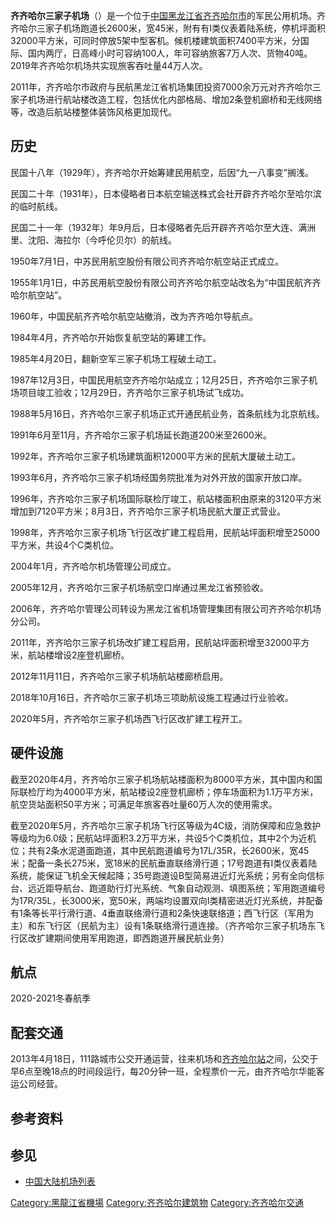 {{Infobox Airport
| airport_name = Qiqihar Sanjiazi Airport<br />齐齐哈尔三家子机场
| image        = 机场。 QQ696847 - panoramio.jpg
| IATA         = NDG
| ICAO         = ZYQQ
| type         = 軍民合用
| owner        = 黑龙江省机场管理集团有限公司
| run by       = [[中国人民解放军北部战区空军|中国人民解放军北部战区空军]](軍用)<br />[[首都机场集团|首都机场集团公司]](民用)
| city-served  = [[齐齐哈尔|齐齐哈尔]]
| location     = 
| elevation-f  = 
| elevation-m  = 
| coordinates  = {{coord|47|14|22.66|N|123|55|05.27|E|type:airport}}
| website      = 
| runway1_heading    = 17R/35L  
| runway1_feet  = 8571
| runway1_meter  = 2600 
| runway1_surface = [[混凝土|混凝土]]
| runway2_heading    = 17L/35R  
| runway2_feet  = 9842.5
| runway2_meter  = 3000 
| runway2_surface = [[混凝土|混凝土]]
}}
{{Infobox border port
|name                      = 齐齐哈尔空运口岸
|photo                     = 
|country                   = {{PRC}}
|location                  = [[黑龙江省|黑龙江省]][[齐齐哈尔市|齐齐哈尔市]][[龙沙区|龙沙区]]
|type                      = 国家一类航空口岸
|border_guard              = 黑龙江出入境边防检查总站<br />齐齐哈尔出入境边防检查站
|customs                   = [[哈尔滨海关|哈尔滨海关]]
|opened                    = 1993年6月<ref name="口岸年鉴2017">{{cite book |author1=国家口岸管理办公室 |author2=中国口岸协会 |title=《中国口岸年鉴2017》 |location=[[北京市|北京]] |publisher=[[中国海关出版社|中国海关出版社]] |date=2017.12 |page=172 |isbn=978-7-5175-0240-1}}</ref>
| stat_import-export_value = 
| stat_passenger           = 
| stat_cargo               = 
| stat_vehicle             = 
| stat_year                = 
}}
'''齐齐哈尔三家子机场'''（{{airport codes|NDG|ZYQQ}}）是一个位于[[中国|中国]][[黑龙江省|黑龙江省]][[齐齐哈尔市|齐齐哈尔市]]的军民公用机场。齐齐哈尔三家子机场跑道长2600米，宽45米，附有有Ⅰ类仪表着陆系统，停机坪面积32000平方米，可同时停放5架中型客机。候机楼建筑面积7400平方米，分国际、国内两厅，日高峰小时可容纳100人，年可容纳旅客7万人次、货物40吨。2019年齐齐哈尔机场共实现旅客吞吐量44万人次。

2011年，齐齐哈尔市政府与民航黑龙江省机场集团投资7000余万元对齐齐哈尔三家子机场进行航站楼改造工程，包括优化内部格局、增加2条登机廊桥和无线网络等，改造后航站楼整体装饰风格更加现代。

== 历史 ==
民国十八年（1929年），齐齐哈尔开始筹建民用航空，后因“九一八事变”搁浅。

民国二十年（1931年），日本侵略者日本航空输送株式会社开辟齐齐哈尔至哈尔滨的临时航线。

民国二十一年（1932年）年9月后，日本侵略者先后开辟齐齐哈尔至大连、满洲里、沈阳、海拉尔（今呼伦贝尔）的航线。

1950年7月1日，中苏民用航空股份有限公司齐齐哈尔航空站正式成立。

1955年1月1日，中苏民用航空股份有限公司齐齐哈尔航空站改名为“中国民航齐齐哈尔航空站”。

1960年，中国民航齐齐哈尔航空站撤消，改为齐齐哈尔导航点。

1984年4月，齐齐哈尔开始恢复航空站的筹建工作。

1985年4月20日，翻新空军三家子机场工程破土动工。

1987年12月3日，中国民用航空齐齐哈尔站成立；12月25日，齐齐哈尔三家子机场项目竣工验收；12月29日，齐齐哈尔三家子机场试飞成功。

1988年5月16日，齐齐哈尔三家子机场正式开通民航业务，首条航线为北京航线。

1991年6月至11月，齐齐哈尔三家子机场延长跑道200米至2600米。

1992年，齐齐哈尔三家子机场建筑面积12000平方米的民航大厦破土动工。

1993年6月，齐齐哈尔三家子机场经国务院批准为对外开放的国家开放口岸。

1996年，齐齐哈尔三家子机场国际联检厅竣工，航站楼面积由原来的3120平方米增加到7120平方米；8月3日，齐齐哈尔三家子机场民航大厦正式营业。

1998年，齐齐哈尔三家子机场飞行区改扩建工程启用，民航站坪面积增至25000平方米，共设4个C类机位。

2004年1月，齐齐哈尔机场管理公司成立。

2005年12月，齐齐哈尔三家子机场航空口岸通过黑龙江省预验收。

2006年，齐齐哈尔管理公司转设为黑龙江省机场管理集团有限公司齐齐哈尔机场分公司。

2011年，齐齐哈尔三家子机场改扩建工程启用，民航站坪面积增至32000平方米，航站楼增设2座登机廊桥。

2012年11月11日，齐齐哈尔三家子机场航站楼廊桥启用。

2018年10月16日，齐齐哈尔三家子机场三项助航设施工程通过行业验收。

2020年5月，齐齐哈尔三家子机场西飞行区改扩建工程开工。

== 硬件设施==

截至2020年4月，齐齐哈尔三家子机场航站楼面积为8000平方米，其中国内和国际联检厅均为4000平方米，航站楼设2座登机廊桥；停车场面积为1.1万平方米，航空货站面积50平方米；可满足年旅客吞吐量60万人次的使用需求。

截至2020年5月，齐齐哈尔三家子机场飞行区等级为4C级，消防保障和应急救护等级均为6.0级；民航站坪面积3.2万平方米，共设5个C类机位，其中2个为近机位；共有2条水泥道面跑道，其中民航跑道编号为17L/35R，长2600米，宽45米；配备一条长275米，宽18米的民航垂直联络滑行道；17号跑道有I类仪表着陆系统，能保证飞机全天候起降；35号跑道设B型简易进近灯光系统；另有全向信标台、远近距导航台、跑道助行灯光系统、气象自动观测、填图系统；军用跑道编号为17R/35L，长3000米，宽50米，两端均设置双向I类精密进近灯光系统，并配备有1条等长平行滑行道、4垂直联络滑行道和2条快速联络道；西飞行区（军用为主）和东飞行区（民航为主）设有1条联络滑行道连接。（齐齐哈尔三家子机场东飞行区改扩建期间使用军用跑道，即西跑道开展民航业务）

== 航点 ==
2020-2021冬春航季
{{Airport-dest-list
| {{flagicon|PRC}} [[中国国际航空|中国国际航空]]| [[北京首都国际机场|北京/首都]]、[[北京大兴国际机场|北京/大兴]]
| {{flagicon|PRC}} [[中国南方航空|中国南方航空]]| [[沈阳桃仙国际机场|沈阳]]、[[广州白云国际机场|广州]]
| {{flagicon|PRC}} [[中国东方航空|中国东方航空]]| [[大连周水子国际机场|大连]]、[[济南遥墙国际机场|济南]]、[[青岛流亭国际机场|青岛]]、[[上海浦东国际机场|上海/浦东]]
| {{flagicon|PRC}} [[山东航空|山东航空]]| [[大连周水子国际机场|大连]]、[[青岛流亭国际机场|青岛]]
| {{flagicon|PRC}} [[華夏航空|華夏航空]]| [[天津滨海国际机场|天津]]
| {{flagicon|PRC}} [[中国联合航空|中国联合航空]]| [[北京大兴国际机场|北京/大兴]]
| {{flagicon|PRC}} [[上海航空|上海航空]]| [[温州龙湾国际机场|温州]]
}}

== 配套交通 ==
2013年4月18日，111路城市公交开通运营，往来机场和[[齐齐哈尔站|齐齐哈尔站]]之间，公交于早6点至晚18点的时间段运行，每20分钟一班，全程票价一元，由齐齐哈尔华能客运公司经营。

==参考资料==
{{reflist}}

== 参见 ==
{{wikivoyage}}
* [[中国大陆机场列表|中国大陆机场列表]]

{{中华人民共和国机场}}
{{中华人民共和国国境口岸|航空}}

[[Category:黑龍江省機場|Category:黑龍江省機場]]
[[Category:齐齐哈尔建筑物|Category:齐齐哈尔建筑物]]
[[Category:齐齐哈尔交通|Category:齐齐哈尔交通]]